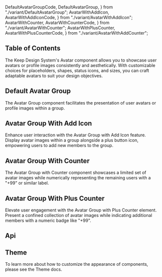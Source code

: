   DefaultAvatarGroupCode,
  DefaultAvatarGroup,
} from "./variant/DefaultAvatarGroup";
  AvatarWithAddIcon,
  AvatarWithAddIconCode,
} from "./variant/AvatarWithAddIcon";
  AvatarWithCounter,
  AvatarWithCounterCode,
} from "./variant/AvatarWithCounter";
  AvatarWithPlusCounter,
  AvatarWithPlusCounterCode,
} from "./variant/AvatarWithAddCounter";

## Table of Contents

The Keep Design System's Avatar component allows you to showcase user avatars or profile images consistently and aesthetically. With customizable choices for placeholders, shapes, status icons, and sizes, you can craft adaptable avatars to suit your design objectives.

## Default Avatar Group

The Avatar Group component facilitates the presentation of user avatars or profile images within a group.

<CodePreview code={DefaultAvatarGroupCode}>
  <DefaultAvatarGroup />
</CodePreview>

## Avatar Group With Add Icon

Enhance user interaction with the Avatar Group with Add Icon feature. Display avatar images within a group alongside a plus button icon, empowering users to add new members to the group.

<CodePreview code={AvatarWithAddIconCode}>
  <AvatarWithAddIcon />
</CodePreview>

## Avatar Group With Counter

The Avatar Group with Counter component showcases a limited set of avatar images while numerically representing the remaining users with a "+99" or similar label.

<CodePreview code={AvatarWithCounterCode}>
  <AvatarWithCounter />
</CodePreview>

## Avatar Group With Plus Counter

Elevate user engagement with the Avatar Group with Plus Counter element. Present a confined collection of avatar images while indicating additional members with a numeric badge like "+99".

<CodePreview code={AvatarWithPlusCounterCode}>
  <AvatarWithPlusCounter />
</CodePreview>

## Api

<ComponentApi data={avatarApiData} />

## Theme

To learn more about how to customize the appearance of components, please see the Theme docs.

<CssThemePreview code={useTheme().theme.avatar} />
